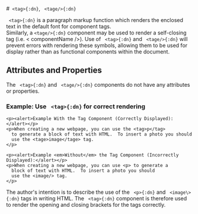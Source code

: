 


#` <tag>{:dn}`, ` <tage/>{:dn}`

` <tag>{:dn}` is a paragraph markup function which renders the enclosed text in the default font for component tags.   
Similarly, a `<tage/>{:dn}` component may be used to render 
a self-closing tag (i.e. &lt; componentName /&gt;).  Use of ` <tag>{:dn}` and ` <tage/>{:dn}` will prevent errors with 
rendering these symbols, allowing them to be used for display rather than as functional components within the document.

## Attributes and Properties 
 
The ` <tag>{:dn}` and ` <tage/>{:dn}` components do not have any attributes or properties.



### Example: Use ` <tag>{:dn}` for correct rendering 


```doenet-editor-horiz
<p><alert>Example With the Tag Component (Correctly Displayed):</alert></p>
<p>When creating a new webpage, you can use the <tag>p</tag> 
  to generate a block of text with HTML.  To insert a photo you should
  use the <tage>image</tage> tag.
</p>

<p><alert>Example <em>Without</em> the Tag Component (Incorrectly Displayed):</alert></p>
<p>When creating a new webpage, you can use <p> to generate a 
  block of text with HTML.  To insert a photo you should
  use the <image/> tag.
</p>
```

The author's intention is to describe the use of the ` <p>{:dn}` and ` <image\>{:dn}` tags in writing HTML. The ` <tag>{:dn}` component is 
therefore used to render the opening and closing brackets for the tags correctly.
